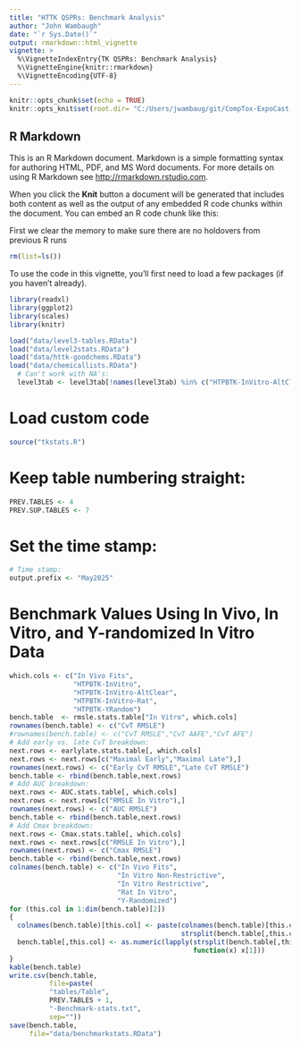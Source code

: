 ```yaml
---
title: "HTTK QSPRs: Benchmark Analysis"
author: "John Wambaugh"
date: "`r Sys.Date()`"
output: rmarkdown::html_vignette
vignette: >
  %\VignetteIndexEntry{TK QSPRs: Benchmark Analysis}
  %\VignetteEngine{knitr::rmarkdown}
  %\VignetteEncoding{UTF-8}
---
```


```r
knitr::opts_chunk$set(echo = TRUE)
knitr::opts_knit$set(root.dir= "C:/Users/jwambaug/git/CompTox-ExpoCast-HTTKQSPRs/")
```

## R Markdown

This is an R Markdown document. Markdown is a simple formatting syntax for authoring HTML, PDF, and MS Word documents. For more details on using R Markdown see <http://rmarkdown.rstudio.com>.

When you click the **Knit** button a document will be generated that includes both content as well as the output of any embedded R code chunks within the document. You can embed an R code chunk like this:

First we clear the memory to make sure there are no holdovers from previous R runs
```r
rm(list=ls()) 
```

To use the code in this vignette, you'll first need to load a few packages (if you haven't already).
```r
library(readxl)
library(ggplot2)
library(scales)
library(knitr)
```

```r
load("data/level3-tables.RData")
load("data/level2stats.RData")
load("data/httk-goodchems.RData")
load("data/chemicallists.RData")
  # Can't work with NA's:
  level3tab <- level3tab[!names(level3tab) %in% c("HTPBTK-InVitro-AltClear","HTPBTK-InVitro-Rat")]
```

# Load custom code 
```r
source("tkstats.R")
```

# Keep table numbering straight:
```r
PREV.TABLES <- 4
PREV.SUP.TABLES <- 7
```

# Set the time stamp:
```r
# Time stamp:
output.prefix <- "May2025"
```

# Benchmark Values Using In Vivo, In Vitro, and Y-randomized In Vitro Data
```r
which.cols <- c("In Vivo Fits",
                "HTPBTK-InVitro",
                "HTPBTK-InVitro-AltClear",
                "HTPBTK-InVitro-Rat",
                "HTPBTK-YRandom") 
bench.table  <- rmsle.stats.table["In Vitro", which.cols]
rownames(bench.table) <- c("CvT RMSLE")
#rownames(bench.table) <- c("CvT RMSLE","CvT AAFE","CvT AFE")
# Add early vs. late CvT breakdown:
next.rows <- earlylate.stats.table[, which.cols]
next.rows <- next.rows[c("Maximal Early","Maximal Late"),]
rownames(next.rows) <- c("Early CvT RMSLE","Late CvT RMSLE")
bench.table <- rbind(bench.table,next.rows)
# Add AUC breakdown:
next.rows <- AUC.stats.table[, which.cols]
next.rows <- next.rows[c("RMSLE In Vitro"),]
rownames(next.rows) <- c("AUC RMSLE")
bench.table <- rbind(bench.table,next.rows)
# Add Cmax breakdown:
next.rows <- Cmax.stats.table[, which.cols]
next.rows <- next.rows[c("RMSLE In Vitro"),]
rownames(next.rows) <- c("Cmax RMSLE")
bench.table <- rbind(bench.table,next.rows)
colnames(bench.table) <- c("In Vivo Fits",
                           "In Vitro Non-Restrictive",
                           "In Vitro Restrictive",
                           "Rat In Vitro",
                           "Y-Randomized")
for (this.col in 1:dim(bench.table)[2])
{
  colnames(bench.table)[this.col] <- paste(colnames(bench.table)[this.col],
                                           strsplit(bench.table[,this.col]," ")[[1]][2])
  bench.table[,this.col] <- as.numeric(lapply(strsplit(bench.table[,this.col]," "),
                                              function(x) x[1]))
}
kable(bench.table)
write.csv(bench.table,
          file=paste(
          "tables/Table",
          PREV.TABLES + 1,
          "-Benchmark-stats.txt",
          sep=""))
save(bench.table,
     file="data/benchmarkstats.RData")
```

